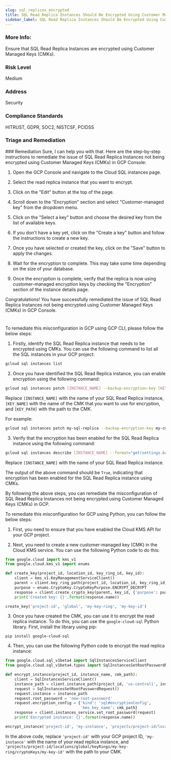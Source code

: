 ```yaml
---
slug: sql_replicas_encrypted
title: SQL Read Replica Instances Should Be Encrypted Using Customer Managed Keys (CMKs)
sidebar_label: SQL Read Replica Instances Should Be Encrypted Using Customer Managed Keys (CMKs)
---
```


### More Info:

Ensure that SQL Read Replica Instances are encrypted using Customer Managed Keys (CMKs).

### Risk Level

Medium

### Address

Security

### Compliance Standards

HITRUST, GDPR, SOC2, NISTCSF, PCIDSS

### Triage and Remediation
<Tabs>
<Tab title='Remediation'>
### Remediation

<AccordionGroup>
<Accordion title='Using Console' defaultOpen='true'>
Sure, I can help you with that. Here are the step-by-step instructions to remediate the issue of SQL Read Replica Instances not being encrypted using Customer Managed Keys (CMKs) in GCP Console:

1. Open the GCP Console and navigate to the Cloud SQL instances page.

2. Select the read replica instance that you want to encrypt.

3. Click on the "Edit" button at the top of the page.

4. Scroll down to the "Encryption" section and select "Customer-managed key" from the dropdown menu.

5. Click on the "Select a key" button and choose the desired key from the list of available keys.

6. If you don't have a key yet, click on the "Create a key" button and follow the instructions to create a new key.

7. Once you have selected or created the key, click on the "Save" button to apply the changes.

8. Wait for the encryption to complete. This may take some time depending on the size of your database.

9. Once the encryption is complete, verify that the replica is now using customer-managed encryption keys by checking the "Encryption" section of the instance details page.

Congratulations! You have successfully remediated the issue of SQL Read Replica Instances not being encrypted using Customer Managed Keys (CMKs) in GCP Console.

#
</Accordion>

<Accordion title='Using CLI'>
To remediate this misconfiguration in GCP using GCP CLI, please follow the below steps:

1. Firstly, identify the SQL Read Replica instance that needs to be encrypted using CMKs. You can use the following command to list all the SQL instances in your GCP project:

```bash
gcloud sql instances list
```

2. Once you have identified the SQL Read Replica instance, you can enable encryption using the following command:

```bash
gcloud sql instances patch [INSTANCE_NAME] --backup-encryption-key [KEY_NAME] --backup-encryption-key-path [KEY_PATH]
```

Replace `[INSTANCE_NAME]` with the name of your SQL Read Replica instance, `[KEY_NAME]` with the name of the CMK that you want to use for encryption, and `[KEY_PATH]` with the path to the CMK.

For example:

```bash
gcloud sql instances patch my-sql-replica --backup-encryption-key my-cmk --backup-encryption-key-path projects/my-project/locations/global/keyRings/my-key-ring/cryptoKeys/my-cmk
```

3. Verify that the encryption has been enabled for the SQL Read Replica instance using the following command:

```bash
gcloud sql instances describe [INSTANCE_NAME] --format="get(settings.backupConfiguration.enabled)"
```

Replace `[INSTANCE_NAME]` with the name of your SQL Read Replica instance.

The output of the above command should be `True`, indicating that encryption has been enabled for the SQL Read Replica instance using CMKs.

By following the above steps, you can remediate the misconfiguration of SQL Read Replica Instances not being encrypted using Customer Managed Keys (CMKs) in GCP.
</Accordion>

<Accordion title='Using Python'>
To remediate this misconfiguration for GCP using Python, you can follow the below steps:

1. First, you need to ensure that you have enabled the Cloud KMS API for your GCP project.

2. Next, you need to create a new customer-managed key (CMK) in the Cloud KMS service. You can use the following Python code to do this:

```python
from google.cloud import kms_v1
from google.cloud.kms_v1 import enums

def create_key(project_id, location_id, key_ring_id, key_id):
    client = kms_v1.KeyManagementServiceClient()
    parent = client.key_ring_path(project_id, location_id, key_ring_id)
    purpose = enums.CryptoKey.CryptoKeyPurpose.ENCRYPT_DECRYPT
    response = client.create_crypto_key(parent, key_id, {'purpose': purpose})
    print('Created key: {}'.format(response.name))

create_key('project-id', 'global', 'my-key-ring', 'my-key-id')
```

3. Once you have created the CMK, you can use it to encrypt the read replica instance. To do this, you can use the `google-cloud-sql` Python library. First, install the library using pip:

```
pip install google-cloud-sql
```

4. Then, you can use the following Python code to encrypt the read replica instance:

```python
from google.cloud.sql_v1beta4 import SqlInstancesServiceClient
from google.cloud.sql_v1beta4.types import SqlInstancesSetRootPasswordRequest

def encrypt_instance(project_id, instance_name, cmk_path):
    client = SqlInstancesServiceClient()
    instance_path = client.instance_path(project_id, 'us-central1', instance_name)
    request = SqlInstancesSetRootPasswordRequest()
    request.instance = instance_path
    request.root_password = 'new-root-password'
    request.encryption_config = {'kind': 'sql#encryptionConfig',
                                 'kms_key_name': cmk_path}
    response = client.instances_service.set_root_password(request)
    print('Encrypted instance: {}'.format(response.name))

encrypt_instance('project-id', 'my-instance', 'projects/project-id/locations/global/keyRings/my-key-ring/cryptoKeys/my-key-id')
```

In the above code, replace `'project-id'` with your GCP project ID, `'my-instance'` with the name of your read replica instance, and `'projects/project-id/locations/global/keyRings/my-key-ring/cryptoKeys/my-key-id'` with the path to your CMK.
</Accordion>

</AccordionGroup>
</Tab>
</Tabs>


